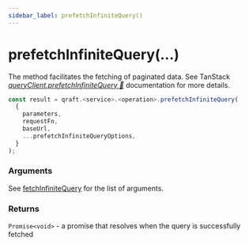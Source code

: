 ```yaml
---
sidebar_label: prefetchInfiniteQuery()
---
```


# prefetchInfiniteQuery(...)

The method facilitates the fetching of paginated data.
See TanStack [_queryClient.prefetchInfiniteQuery 🌴_](https://tanstack.com/query/latest/docs/reference/QueryClient#queryclientprefetchinfinitequery)
documentation for more details.

```ts
const result = qraft.<service>.<operation>.prefetchInfiniteQuery(
  {
    parameters,
    requestFn,
    baseUrl,
    ...prefetchInfiniteQueryOptions,
  }
);
```

### Arguments

See [fetchInfiniteQuery](fetchInfiniteQuery.mdx) for the list of arguments.

### Returns

`Promise<void>` - a promise that resolves when the query is successfully fetched
